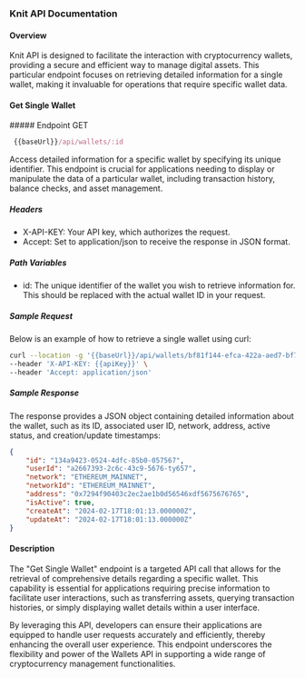### Knit API Documentation

#### Overview

Knit API is designed to facilitate the interaction with cryptocurrency wallets, providing a secure and efficient way to manage digital assets. This particular endpoint focuses on retrieving detailed information for a single wallet, making it invaluable for operations that require specific wallet data.

#### Get Single Wallet

<div style={{ display: "flex", alignItems: "center" }}>
  ##### Endpoint
  <span
    style={{
      display: "block",
      backgroundColor: "#ebfbfa",
      color: "#194d53",
      marginLeft: "-17px",
      padding: "0px 6px",
      fontSize: ".8rem",
      borderRadius: "5px",
      marginTop: "30px",
    }}
  >
    GET
  </span>
</div>

```js copy
 {{baseUrl}}/api/wallets/:id
```

Access detailed information for a specific wallet by specifying its unique identifier. This endpoint is crucial for applications needing to display or manipulate the data of a particular wallet, including transaction history, balance checks, and asset management.

##### Headers

- X-API-KEY: Your API key, which authorizes the request.
- Accept: Set to application/json to receive the response in JSON format.

##### Path Variables

- id: The unique identifier of the wallet you wish to retrieve information for. This should be replaced with the actual wallet ID in your request.

##### Sample Request

Below is an example of how to retrieve a single wallet using curl:

```sh
curl --location -g '{{baseUrl}}/api/wallets/bf81f144-efca-422a-aed7-bf7bf52da26b' \
--header 'X-API-KEY: {{apiKey}}' \
--header 'Accept: application/json'
```

##### Sample Response

The response provides a JSON object containing detailed information about the wallet, such as its ID, associated user ID, network, address, active status, and creation/update timestamps:

```json
{
    "id": "134a9423-0524-4dfc-85b0-057567",
    "userId": "a2667393-2c6c-43c9-5676-ty657",
    "network": "ETHEREUM_MAINNET",
    "networkId": "ETHEREUM_MAINNET",
    "address": "0x7294f90403c2ec2ae1b0d56546xdf5675676765",
    "isActive": true,
    "createAt": "2024-02-17T18:01:13.000000Z",
    "updateAt": "2024-02-17T18:01:13.000000Z"
}
```


#### Description

The "Get Single Wallet" endpoint is a targeted API call that allows for the retrieval of comprehensive details regarding a specific wallet. This capability is essential for applications requiring precise information to facilitate user interactions, such as transferring assets, querying transaction histories, or simply displaying wallet details within a user interface.

By leveraging this API, developers can ensure their applications are equipped to handle user requests accurately and efficiently, thereby enhancing the overall user experience. This endpoint underscores the flexibility and power of the Wallets API in supporting a wide range of cryptocurrency management functionalities.